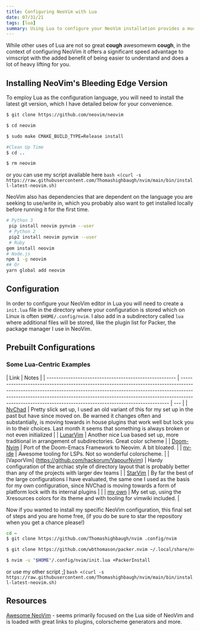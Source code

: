 ```yaml
---
title: Configuring NeoVim with Lua
date: 07/31/21
tags: [lua]
summary: Using Lua to configure your NeoVim installation provides a much better solution for those with highly modified NeoVim environments as it offers a signficant increase in speed, less boot up time and most importantly makes the configuration more readable.
---
```


While other uses of Lua are not so great **cough** awesomewm **cough**, in the context of configuring NeoVim it offers a significant speed advantage to vimscript with the added benefit of being easier to understand and does a lot of heavy lifting for you.

## Installing NeoVim's Bleeding Edge Version

To employ Lua as the configuration language, you will need to install the latest git version, which I have detailed below for your convenience.

```bash
$ git clone https://github.com/neovim/neovim

$ cd neovim

$ sudo make CMAKE_BUILD_TYPE=Release install

#Clean Up Time
$ cd ..

$ rm neovim

```

or you can use my script available here `bash <(curl -s https://raw.githubusercontent.com/Thomashighbaugh/nvim/main/bin/install-latest-neovim.sh)`

NeoVim also has dependencies that are dependent on the language you are seeking to use/write in, which you probably also want to get installed locally before running it for the first time.

```bash
# Python 3
 pip install neovim pynvim --user
 # Python 2
 pip2 install neovim pynvim --user
 # Ruby
gem install neovim
# Node.js
npm i -g neovim
## Or
yarn global add neovim
```

## Configuration

In order to configure your NeoVim editor in Lua you will need to create a `init.lua` file in the directory where your configuration is stored which on Linux is often `$HOME/.config/nvim`. I also add in a subdirectory called `lua` where additional files will be stored, like the plugin list for Packer, the package manager I use in NeoVim.

## Prebuilt Configurations

### Some Lua-Centric Examples

| Link                                                   | Notes                                                                                                                                                                                                                                                                                                               |
| ------------------------------------------------------ | ------------------------------------------------------------------------------------------------------------------------------------------------------------------------------------------------------------------------------------------------------------------------------------------------------------------- | --- |
| [NvChad](https://github.com/siduck76/NvChad)           | Pretty slick set up, I used an old variant of this for my set up in the past but have since moved on. Be warned it changes often and substantially, is moving towards in house plugins that work well but lock you in to their choices. Last month it seems that something is always broken or not even initialized |
| [LunarVim](https://github.com/LunarVim/LunarVim)       | Another nice Lua based set up, more traditional in arrangement of subdirectories. Great color scheme                                                                                                                                                                                                                |
| [Doom-Nvim](https://github.com/NTBBloodbath/doom-nvim) | Port of the Doom-Emacs Framework to Neovim. A bit bloated.                                                                                                                                                                                                                                                          |
| [nv-ide](https://github.com/crivotz/nv-ide)            | Awesome tooling for LSPs. Not so wonderful colorscheme.                                                                                                                                                                                                                                                             |
| [VaporVim] (https://github.com/hackorum/VapourNvim)    | Hardy configuration of the archiac style of directory layout that is probably better than any of the projects with larger dev teams                                                                                                                                                                                 |
| [StarVim](https://github.com/ashincoder/StarVim)       | By far the best of the large configurations I have evaluated, the same one I used as the basis for my own configuration, since NVChad is moving towards a form of platform lock with its internal plugins                                                                                                           |     |
| [my own](https://github.com/Thomashighbaugh/nvim)      | My set up, using the Xresources colors for its theme and with tooling for vimwiki included.                                                                                                                                                                                                                         |

Now if you wanted to install my specific NeoVim configuration, this final set of steps and you are home free, (if you do be sure to star the repository when you get a chance please!)

```bash
cd ~
$ git clone https://github.com/Thomashighbaugh/nvim .config/nvim

$ git clone https://github.com/wbthomason/packer.nvim ~/.local/share/nvim/site/pack/packer/start/packer.nvim

$ nvim -u "$HOME"/.config/nvim/init.lua +PackerInstall

```

or use my other script ;] `bash <(curl -s https://raw.githubusercontent.com/Thomashighbaugh/nvim/main/bin/install-latest-neovim.sh)`

## Resources

[Awesome NeoVim](https://github.com/rockerBOO/awesome-neovim#preconfigured-configuration) - seems primarily focused on the Lua side of NeoVim and is loaded with great links to plugins, colorscheme generators and more.
